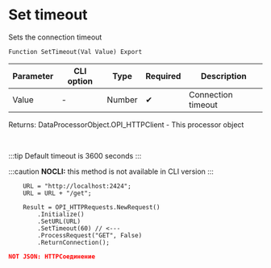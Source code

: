 ﻿---
sidebar_position: 7
description: Set timeout  and other functions to work with HTTP-client in the Open Integration Package, a free open-source integration library for 1C:Enterprise 8, OneScript and CLI
keywords: [1C, 1С, 1С:Enterprise, 1С:Enterprise 8.3, API, Integration, Services, Exchange, OneScript, CLI, HTTP-client]
---


# Set timeout 
 Sets the connection timeout



`Function SetTimeout(Val Value) Export`

  | Parameter | CLI option | Type | Required | Description |
  |-|-|-|-|-|
  | Value | - | Number | &#x2714; | Connection timeout |

  
  Returns:  DataProcessorObject.OPI_HTTPClient - This processor object

<br/>

:::tip
Default timeout is 3600 seconds
:::

:::caution
**NOCLI:** this method is not available in CLI version
:::
<br/>


```bsl title="1C:Enterprise/OneScript code example"
    URL = "http://localhost:2424";
    URL = URL + "/get";

    Result = OPI_HTTPRequests.NewRequest()
        .Initialize()
        .SetURL(URL)
        .SetTimeout(60) // <---
        .ProcessRequest("GET", False)
        .ReturnConnection();
```
 



```json title="Result"
NOT JSON: HTTPСоединение
```
